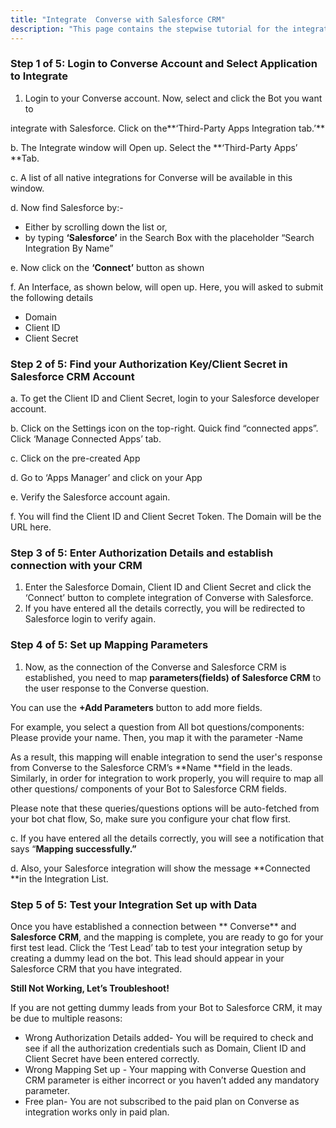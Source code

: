 ```yaml
---
title: "Integrate  Converse with Salesforce CRM"
description: "This page contains the stepwise tutorial for the integration with  Converse"
---
```


### **Step 1 of 5: Login to  Converse Account and Select Application to Integrate**

1. Login to your  Converse account. Now, select and click the Bot you want to

integrate with Salesforce. Click on the**‘Third-Party Apps Integration tab.’** 

b. The Integrate window will Open up. Select the **‘Third-Party Apps’ **Tab.

c. A list of all native integrations for  Converse will be available in this window.

d. Now find Salesforce by:-

- Either by scrolling down the list or,
- by typing **‘Salesforce’** in the Search Box with the placeholder “Search Integration By Name”

e. Now click on the **‘Connect’** button as shown

f. An Interface, as shown below, will open up. Here, you will asked to submit the following details

- Domain
- Client ID
- Client Secret

### **Step 2 of 5: Find your Authorization Key/Client Secret in Salesforce CRM Account**

a. To get the Client ID and Client Secret, login to your Salesforce developer account.

b. Click on the Settings icon on the top-right. Quick find “connected apps”. Click ‘Manage Connected Apps’ tab.

c. Click on the pre-created App

d. Go to ‘Apps Manager’ and click on your App

e. Verify the Salesforce account again.

f. You will find the Client ID and Client Secret Token. The Domain will be the URL here.

### **Step 3 of 5: Enter Authorization Details and establish connection with your CRM**

1. Enter the Salesforce Domain, Client ID and Client Secret and click the ‘Connect’ button to complete integration of  Converse with Salesforce.
2.    If you have entered all the details correctly, you will be redirected to Salesforce login to verify again.

### **Step 4 of 5: Set up Mapping Parameters**

1. Now, as the connection of the  Converse and Salesforce CRM is established, you need to map **parameters(fields) of Salesforce CRM** to the user response to the  Converse question.

You can use the **\+Add Parameters** button to add more fields.

For example, you select a question from All bot questions/components: Please provide your name. Then, you map it with the parameter -Name

As a result, this mapping will enable integration to send the user's response from  Converse to the Salesforce CRM’s **Name **field in the leads. Similarly, in order for integration to work properly, you will require to map all other questions/ components of your Bot to Salesforce CRM fields.

Please note that these queries/questions options will be auto-fetched from your bot chat flow, So, make sure you configure your chat flow first.

c. If you have entered all the details correctly, you will see a notification that says “**Mapping successfully.”**

d.  Also, your Salesforce integration will show the message **Connected **in the Integration List.

### **Step 5 of 5: Test your Integration Set up with Data**

Once you have established a connection between ** Converse** and **Salesforce CRM**, and the mapping is complete, you are ready to go for your first test lead. Click the ‘Test Lead’ tab to test your integration setup by creating a dummy lead on the bot. This lead should appear in your Salesforce CRM that you have integrated.

**Still Not Working, Let’s Troubleshoot\!**

If you are not getting dummy leads from your Bot to Salesforce CRM, it may be due to multiple reasons:

- Wrong Authorization Details added- You will be required to check and see if all the authorization credentials such as Domain, Client ID and Client Secret have been entered correctly.
- Wrong Mapping Set up - Your mapping with  Converse Question and CRM parameter is either incorrect or you haven’t added any mandatory parameter.
- Free plan- You are not subscribed to the paid plan on  Converse as integration works only in paid plan.

 